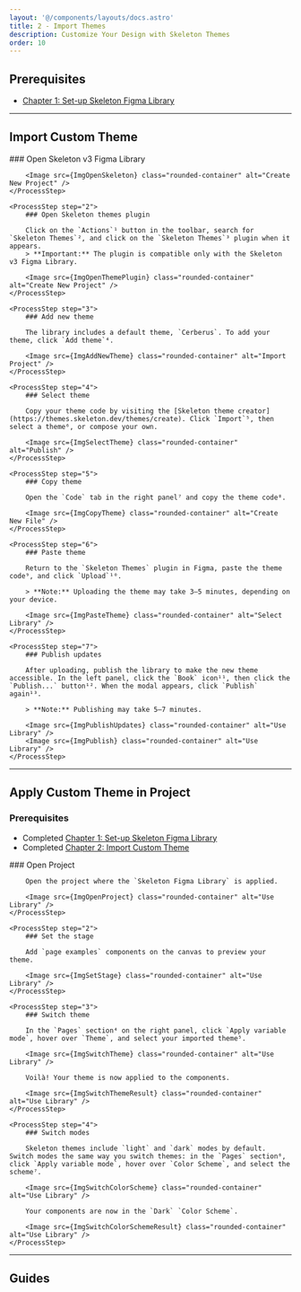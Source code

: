 ```yaml
---
layout: '@/components/layouts/docs.astro'
title: 2 - Import Themes
description: Customize Your Design with Skeleton Themes
order: 10
---
```




## Prerequisites

- [Chapter 1: Set-up Skeleton Figma Library](chapter-1)

---

## Import Custom Theme

<Process>
    <ProcessStep step="1">
        ### Open Skeleton v3 Figma Library

        <Image src={ImgOpenSkeleton} class="rounded-container" alt="Create New Project" />
    </ProcessStep>

    <ProcessStep step="2">
        ### Open Skeleton themes plugin

        Click on the `Actions`¹ button in the toolbar, search for `Skeleton Themes`², and click on the `Skeleton Themes`³ plugin when it appears.
        > **Important:** The plugin is compatible only with the Skeleton v3 Figma Library.

        <Image src={ImgOpenThemePlugin} class="rounded-container" alt="Create New Project" />
    </ProcessStep>

    <ProcessStep step="3">
        ### Add new theme

        The library includes a default theme, `Cerberus`. To add your theme, click `Add theme`⁴.

        <Image src={ImgAddNewTheme} class="rounded-container" alt="Import Project" />
    </ProcessStep>

    <ProcessStep step="4">
        ### Select theme

        Copy your theme code by visiting the [Skeleton theme creator](https://themes.skeleton.dev/themes/create). Click `Import`⁵, then select a theme⁶, or compose your own.

        <Image src={ImgSelectTheme} class="rounded-container" alt="Publish" />
    </ProcessStep>

    <ProcessStep step="5">
        ### Copy theme

        Open the `Code` tab in the right panel⁷ and copy the theme code⁸.

        <Image src={ImgCopyTheme} class="rounded-container" alt="Create New File" />
    </ProcessStep>

    <ProcessStep step="6">
        ### Paste theme

        Return to the `Skeleton Themes` plugin in Figma, paste the theme code⁹, and click `Upload`¹⁰.

        > **Note:** Uploading the theme may take 3–5 minutes, depending on your device.

        <Image src={ImgPasteTheme} class="rounded-container" alt="Select Library" />
    </ProcessStep>

    <ProcessStep step="7">
        ### Publish updates

        After uploading, publish the library to make the new theme accessible. In the left panel, click the `Book` icon¹¹, then click the `Publish...` button¹². When the modal appears, click `Publish` again¹³.

        > **Note:** Publishing may take 5–7 minutes.

        <Image src={ImgPublishUpdates} class="rounded-container" alt="Use Library" />
        <Image src={ImgPublish} class="rounded-container" alt="Use Library" />
    </ProcessStep>

</Process>

---

## Apply Custom Theme in Project

### Prerequisites

- Completed [Chapter 1: Set-up Skeleton Figma Library](chapter-1#how-to-install-the-figma-library)
- Completed [Chapter 2: Import Custom Theme](#import-custom-theme)

<Process>
    <ProcessStep step="1">
        ### Open Project

        Open the project where the `Skeleton Figma Library` is applied.

        <Image src={ImgOpenProject} class="rounded-container" alt="Use Library" />
    </ProcessStep>

    <ProcessStep step="2">
        ### Set the stage

        Add `page examples` components on the canvas to preview your theme.

        <Image src={ImgSetStage} class="rounded-container" alt="Use Library" />
    </ProcessStep>

    <ProcessStep step="3">
        ### Switch theme

        In the `Pages` section⁴ on the right panel, click `Apply variable mode`, hover over `Theme`, and select your imported theme⁵.

        <Image src={ImgSwitchTheme} class="rounded-container" alt="Use Library" />

        Voilà! Your theme is now applied to the components.

        <Image src={ImgSwitchThemeResult} class="rounded-container" alt="Use Library" />
    </ProcessStep>

    <ProcessStep step="4">
        ### Switch modes

        Skeleton themes include `light` and `dark` modes by default. Switch modes the same way you switch themes: in the `Pages` section⁶, click `Apply variable mode`, hover over `Color Scheme`, and select the scheme⁷.

        <Image src={ImgSwitchColorScheme} class="rounded-container" alt="Use Library" />

        Your components are now in the `Dark` `Color Scheme`.

        <Image src={ImgSwitchColorSchemeResult} class="rounded-container" alt="Use Library" />
    </ProcessStep>

</Process>

---

## Guides

<NavGrid collection="docs" path="figma/" classes="md:grid-cols-1" />
